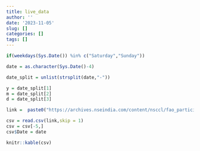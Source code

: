 ```yaml
---
title: live_data
author: ''
date: '2023-11-05'
slug: []
categories: []
tags: []
---
```



```r

if(weekdays(Sys.Date()) %in% c("Saturday","Sunday"))

date = as.character(Sys.Date()-4)

date_split = unlist(strsplit(date,"-"))

y = date_split[1]
m = date_split[2]
d = date_split[3]

link =  paste0("https://archives.nseindia.com/content/nsccl/fao_participant_oi_",d,m,y,".csv")

csv = read.csv(link,skip = 1)
csv = csv[-5,]
csv$Date = date

```

```r
knitr::kable(csv)



```
